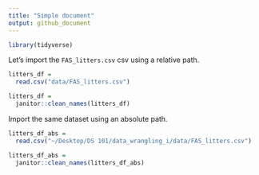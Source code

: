 ```yaml
---
title: "Simple document"
output: github_document
---
```


```r
library(tidyverse)
```

Let's import the `FAS_litters.csv` csv using a relative path.

```r
litters_df =
  read.csv("data/FAS_litters.csv")

litters_df =
  janitor::clean_names(litters_df)
```


Import the same dataset using an absolute path.

```r
litters_df_abs =
  read.csv("~/Desktop/DS 101/data_wrangling_i/data/FAS_litters.csv")

litters_df_abs =
  janitor::clean_names(litters_df_abs)
```



